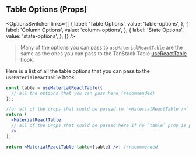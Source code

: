 
<Head>
  <title>{'Table Options - Material React Table V3 Docs'}</title>
  <meta
    name="description"
    content="All the table options that can be used in the useMaterialReactTable hook"
  />
  <meta
    property="og:title"
    content="Material React Table Table Options API Reference"
  />
  <meta
    property="og:description"
    content="A reference of all the table options that can be used in Material React Table"
  />
</Head>

## Table Options (Props)

<OptionsSwitcher
  links={[
    {
      label: 'Table Options',
      value: 'table-options',
    },
    {
      label: 'Column Options',
      value: 'column-options',
    },
    {
      label: 'State Options',
      value: 'state-options',
    },
  ]}
/>

> Many of the options you can pass to `useMaterialReactTable` are the same as the ones you can pass to the TanStack Table [useReactTable](https://tanstack.com/table/v8/docs/api/core/table) hook.

Here is a list of all the table options that you can pass to the `useMaterialReactTable` hook.

```jsx
const table = useMaterialReactTable({
  // all the options that you can pass here (recommended)
});

//or all of the props that could be passed to `<MaterialReactTable />` IF not using `useMaterialReactTable` hook
return (
  <MaterialReactTable
  // all of the props that could be passed here if no `table` prop is passed
  />
);

return <MaterialReactTable table={table} />; //recommended
```

<TableOptionsTable />

<SourceCode />
